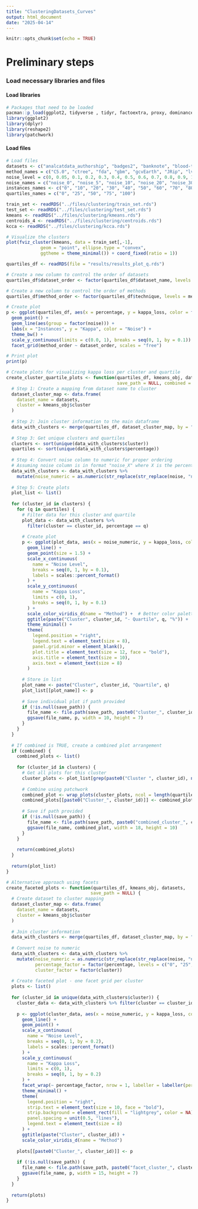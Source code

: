 ```yaml
---
title: "ClusteringDatasets_Curves"
output: html_document
date: "2025-04-14"
---
```


```r
knitr::opts_chunk$set(echo = TRUE)
```

# Preliminary steps

### Load necessary libraries and files

#### Load libraries

```r
# Packages that need to be loaded
pacman::p_load(ggplot2, tidyverse , tidyr, factoextra, proxy, dominanceanalysis, clustertend, MASS, smacof, vegan, cluster, flexclust)
library(ggplot2)
library(dplyr)
library(reshape2)
library(patchwork)

```

#### Load files

```r
# Load files
datasets <- c("analcatdata_authorship", "badges2", "banknote", "blood-transfusion-service-center", "breast-w", "cardiotocography", "climate-model-simulation-crashes", "cmc", "credit-g", "diabetes", "eucalyptus", "iris", "kc1", "liver-disorders", "mfeat-karhunen", "mfeat-zernike", "ozone-level-8hr", "pc4", "phoneme", "qsar-biodeg", "tic-tac-toe", "vowel", "waveform-5000", "wdbc", "wilt")
method_names = c("C5.0", "ctree", "fda", "gbm", "gcvEarth", "JRip", "lvq", "mlpML", "multinom", "naive_bayes", "PART", "rbfDDA", "rda", "rf", "rpart", "simpls", "svmLinear", "svmRadial", "rfRules", "knn", "bayesglm")
noise_level = c(0, 0.05, 0.1, 0.2, 0.3, 0.4, 0.5, 0.6, 0.7, 0.8, 0.9, 1)
noise_names = c("noise_0", "noise_5", "noise_10", "noise_20", "noise_30", "noise_40", "noise_50", "noise_60", "noise_70", "noise_80", "noise_90", "noise_100")
instances_names <- c("0", "10", "20", "30", "40", "50", "60", "70", "80", "90", "100") # Set names for percentages of instances to be altered
quartiles_names = c("0", "25", "50", "75", "100")

train_set <- readRDS("../files/clustering/train_set.rds")
test_set <- readRDS("../files/clustering/test_set.rds")
kmeans <- readRDS("../files/clustering/kmeans.rds")
centroids_4 <- readRDS("../files/clustering/centroids.rds")
kcca <- readRDS("../files/clustering/kcca.rds")

```

```r
# Visualize the clusters
plot(fviz_cluster(kmeans, data = train_set[,-1], 
             geom = "point", ellipse.type = "convex", 
             ggtheme = theme_minimal()) + coord_fixed(ratio = 1))
```

```r
quartiles_df <- readRDS(file = "results/results_plot_q.rds")

# Create a new column to control the order of datasets
quartiles_df$dataset_order <- factor(quartiles_df$dataset_name, levels = datasets)

# Create a new column to control the order of methods
quartiles_df$method_order <- factor(quartiles_df$technique, levels = method_names)

# Create plot
p <- ggplot(quartiles_df, aes(x = percentage, y = kappa_loss, color = factor(noise))) +
  geom_point() +
  geom_line(aes(group = factor(noise))) +
  labs(x = "Instances", y = "Kappa", color = "Noise") +
  theme_bw() +
  scale_y_continuous(limits = c(0.0, 1), breaks = seq(0, 1, by = 0.1)) +
  facet_grid(method_order ~ dataset_order, scales = "free")

# Print plot
print(p)
```

```r
# Create plots for visualizing kappa loss per cluster and quartile
create_cluster_quartile_plots <- function(quartiles_df, kmeans_obj, datasets, method_names,
                                          save_path = NULL, combined = FALSE) {
  # Step 1: Create a mapping from dataset name to cluster
  dataset_cluster_map <- data.frame(
    dataset_name = datasets,
    cluster = kmeans_obj$cluster
  )
  
  # Step 2: Join cluster information to the main dataframe
  data_with_clusters <- merge(quartiles_df, dataset_cluster_map, by = "dataset_name")
  
  # Step 3: Get unique clusters and quartiles
  clusters <- sort(unique(data_with_clusters$cluster))
  quartiles <- sort(unique(data_with_clusters$percentage))
  
  # Step 4: Convert noise column to numeric for proper ordering
  # Assuming noise column is in format "noise_X" where X is the percentage
  data_with_clusters <- data_with_clusters %>%
    mutate(noise_numeric = as.numeric(str_replace(str_replace(noise, "noise_", ""), "00$", "0")) / 100)
  
  # Step 5: Create plots
  plot_list <- list()
  
  for (cluster_id in clusters) {
    for (q in quartiles) {
      # Filter data for this cluster and quartile
      plot_data <- data_with_clusters %>%
        filter(cluster == cluster_id, percentage == q)
      
      # Create plot
      p <- ggplot(plot_data, aes(x = noise_numeric, y = kappa_loss, color = technique, group = technique)) +
        geom_line() +
        geom_point(size = 1.5) +
        scale_x_continuous(
          name = "Noise Level",
          breaks = seq(0, 1, by = 0.1),
          labels = scales::percent_format()
        ) +
        scale_y_continuous(
          name = "Kappa Loss",
          limits = c(0, 1),
          breaks = seq(0, 1, by = 0.1)
        ) +
        scale_color_viridis_d(name = "Method") +  # Better color palette for many methods
        ggtitle(paste("Cluster", cluster_id, "- Quartile", q, "%")) +
        theme_minimal() +
        theme(
          legend.position = "right",
          legend.text = element_text(size = 8),
          panel.grid.minor = element_blank(),
          plot.title = element_text(size = 12, face = "bold"),
          axis.title = element_text(size = 10),
          axis.text = element_text(size = 8)
        )
      
      # Store in list
      plot_name <- paste("Cluster", cluster_id, "Quartile", q)
      plot_list[[plot_name]] <- p
      
      # Save individual plot if path provided
      if (!is.null(save_path)) {
        file_name <- file.path(save_path, paste0("cluster_", cluster_id, "_quartile_", q, ".pdf"))
        ggsave(file_name, p, width = 10, height = 7)
      }
    }
  }
  
  # If combined is TRUE, create a combined plot arrangement
  if (combined) {
    combined_plots <- list()
    
    for (cluster_id in clusters) {
      # Get all plots for this cluster
      cluster_plots <- plot_list[grep(paste0("Cluster ", cluster_id), names(plot_list))]
      
      # Combine using patchwork
      combined_plot <- wrap_plots(cluster_plots, ncol = length(quartiles))
      combined_plots[[paste0("Cluster_", cluster_id)]] <- combined_plot
      
      # Save if path provided
      if (!is.null(save_path)) {
        file_name <- file.path(save_path, paste0("combined_cluster_", cluster_id, ".pdf"))
        ggsave(file_name, combined_plot, width = 18, height = 10)
      }
    }
    
    return(combined_plots)
  }
  
  return(plot_list)
}

# Alternative approach using facets
create_faceted_plots <- function(quartiles_df, kmeans_obj, datasets, 
                                save_path = NULL) {
  # Create dataset to cluster mapping
  dataset_cluster_map <- data.frame(
    dataset_name = datasets,
    cluster = kmeans_obj$cluster
  )
  
  # Join cluster information
  data_with_clusters <- merge(quartiles_df, dataset_cluster_map, by = "dataset_name")
  
  # Convert noise to numeric
  data_with_clusters <- data_with_clusters %>%
    mutate(noise_numeric = as.numeric(str_replace(str_replace(noise, "noise_", ""), "00$", "0")) / 100,
           percentage_factor = factor(percentage, levels = c("0", "25", "50", "75", "100")),
           cluster_factor = factor(cluster))
  
  # Create faceted plot - one facet grid per cluster
  plots <- list()
  
  for (cluster_id in unique(data_with_clusters$cluster)) {
    cluster_data <- data_with_clusters %>% filter(cluster == cluster_id)
    
    p <- ggplot(cluster_data, aes(x = noise_numeric, y = kappa_loss, color = technique, group = technique)) +
      geom_line() +
      geom_point() +
      scale_x_continuous(
        name = "Noise Level",
        breaks = seq(0, 1, by = 0.2),
        labels = scales::percent_format()
      ) +
      scale_y_continuous(
        name = "Kappa Loss",
        limits = c(0, 1),
        breaks = seq(0, 1, by = 0.2)
      ) +
      facet_wrap(~ percentage_factor, nrow = 1, labeller = labeller(percentage_factor = function(x) paste0("Quartile ", x, "%"))) +
      theme_minimal() +
      theme(
        legend.position = "right",
        strip.text = element_text(size = 10, face = "bold"),
        strip.background = element_rect(fill = "lightgrey", color = NA),
        panel.spacing = unit(0.5, "lines"),
        legend.text = element_text(size = 8)
      ) +
      ggtitle(paste("Cluster", cluster_id)) +
      scale_color_viridis_d(name = "Method")
    
    plots[[paste0("Cluster_", cluster_id)]] <- p
    
    if (!is.null(save_path)) {
      file_name <- file.path(save_path, paste0("facet_cluster_", cluster_id, ".pdf"))
      ggsave(file_name, p, width = 15, height = 7)
    }
  }
  
  return(plots)
}
```
